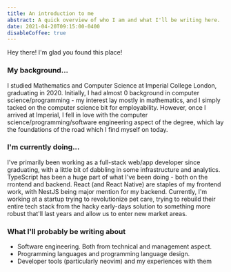 ```yaml
---
title: An introduction to me
abstract: A quick overview of who I am and what I'll be writing here.
date: 2021-04-20T09:15:00-0400
disableCoffee: true
---
```


Hey there! I'm glad you found this place!

### My background...

I studied Mathematics and Computer Science at Imperial College London, graduating in 2020. Initially, I had almost 0 background in computer science/programming - my interest lay mostly in mathematics, and I simply tacked on the computer science bit for employability. However, once I arrived at Imperial, I fell in love with the computer science/programming/software engineering aspect of the degree, which lay the foundations of the road which I find myself on today.

### I'm currently doing...

I've primarily been working as a full-stack web/app developer since graduating, with a little bit of dabbling in some infrastructure and analytics. TypeScript has been a huge part of what I've been doing - both on the rrontend and backend. React (and React Native) are staples of my frontend work, with NestJS being major mention for my backend. Currently, I'm working at a startup trying to revolutionize pet care, trying to rebuild their entire tech stack from the hacky early-days solution to something more robust that'll last years and allow us to enter new market areas.

### What I'll probably be writing about
- Software engineering. Both from technical and management aspect.
- Programming languages and programming language design.
- Developer tools (particularly neovim) and my experiences with them

